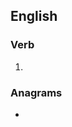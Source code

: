 ==English==

===Verb===
{{head|en|verb form}}

# {{en-past of|dwine}}

===Anagrams===
* {{anagrams|en|a=ddeinw|weddin'|winded}}